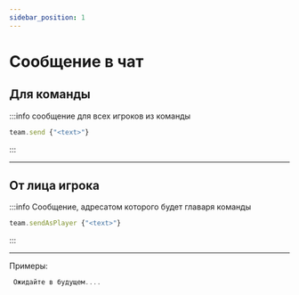 ```yaml
---
sidebar_position: 1
---
```


# Сообщение в чат

## Для команды

:::info сообщение для всех игроков из команды
```jsx
team.send {"<text>"}
```
:::

---

## От лица игрока

:::info Сообщение, адресатом которого будет главаря команды
```jsx
team.sendAsPlayer {"<text>"}
```
:::

---

Примеры:
```jsx
 Ожидайте в будущем....
```